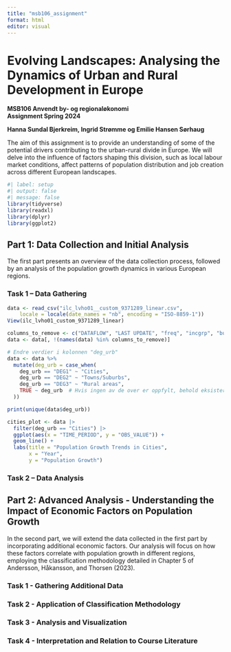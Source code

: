 ```yaml
---
title: "msb106_assignment"
format: html
editor: visual
---
```


# Evolving Landscapes: Analysing the Dynamics of Urban and Rural Development in Europe

**MSB106 Anvendt by- og regionaløkonomi\
Assignment Spring 2024**

**Hanna Sundal Bjerkreim, Ingrid Strømme og Emilie Hansen Sørhaug**

The aim of this assignment is to provide an understanding of some of the potential drivers contributing to the urban-rural divide in Europe.
We will delve into the influence of factors shaping this division, such as local labour market conditions, affect patterns of population distribution and job creation across different European landscapes.

```r
#| label: setup 
#| output: false
#| message: false
library(tidyverse)
library(readxl)
library(dplyr)
library(ggplot2)
```

## Part 1: Data Collection and Initial Analysis

The first part presents an overview of the data collection process, followed by an analysis of the population growth dynamics in various European regions.

### Task 1 -- Data Gathering

```r
data <- read_csv("ilc_lvho01__custom_9371289_linear.csv", 
    locale = locale(date_names = "nb", encoding = "ISO-8859-1"))
View(ilc_lvho01_custom_9371289_linear)
```

```r
columns_to_remove <- c("DATAFLOW", "LAST UPDATE", "freq", "incgrp", "building", "unit", "OBS_FLAG")
data <- data[, !(names(data) %in% columns_to_remove)]
```

```r
# Endre verdier i kolonnen "deg_urb"
data <- data %>% 
  mutate(deg_urb = case_when(
    deg_urb == "DEG1" ~ "Cities",
    deg_urb == "DEG2" ~ "Towns/Suburbs",
    deg_urb == "DEG3" ~ "Rural areas",
    TRUE ~ deg_urb  # Hvis ingen av de over er oppfylt, behold eksisterende verdi
  ))
```

```r
print(unique(data$deg_urb))
```

```r
cities_plot <- data |>
  filter(deg_urb == "Cities") |>
  ggplot(aes(x = "TIME_PERIOD", y = "OBS_VALUE")) +
  geom_line() +
  labs(title = "Population Growth Trends in Cities",
       x = "Year",
       y = "Population Growth")
```

### Task 2 -- Data Analysis

## Part 2: Advanced Analysis - Understanding the Impact of Economic Factors on Population Growth

In the second part, we will extend the data collected in the first part by incorporating additional economic factors.
Our analysis will focus on how these factors correlate with population growth in different regions, employing the classification methodology detailed in Chapter 5 of Andersson, Håkansson, and Thorsen (2023).

### Task 1 - Gathering Additional Data

### Task 2 - Application of Classification Methodology

### Task 3 - Analysis and Visualization

### Task 4 - Interpretation and Relation to Course Literature
